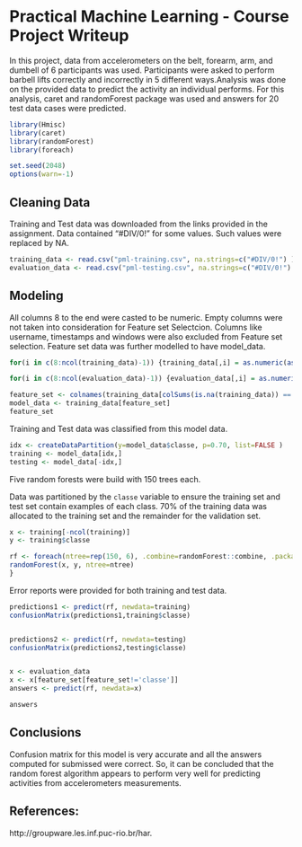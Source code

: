 # Practical Machine Learning - Course Project Writeup

In this project, data from accelerometers on the belt, forearm, arm, and dumbell of 6 participants was used. Participants were asked to perform barbell lifts correctly and incorrectly in 5 different ways.Analysis was done on the provided data to predict the activity an individual performs. For this analysis, caret and randomForest package was used and answers for 20 test data cases were predicted.

```r
library(Hmisc)
library(caret)
library(randomForest)
library(foreach)

set.seed(2048)
options(warn=-1)
```

## Cleaning Data
Training and Test data was downloaded from the links provided in the assignment. Data contained "#DIV/0!" for some values. Such values were replaced by NA.

```r
training_data <- read.csv("pml-training.csv", na.strings=c("#DIV/0!") )
evaluation_data <- read.csv("pml-testing.csv", na.strings=c("#DIV/0!") )
```


## Modeling


All columns 8 to the end were casted to be numeric. Empty columns were not taken into consideration for Feature set Selectcion. Columns like username, timestamps and windows were also excluded from Feature set selection. Feature set data was further modelled to have model_data.

```r
for(i in c(8:ncol(training_data)-1)) {training_data[,i] = as.numeric(as.character(training_data[,i]))}

for(i in c(8:ncol(evaluation_data)-1)) {evaluation_data[,i] = as.numeric(as.character(evaluation_data[,i]))}

feature_set <- colnames(training_data[colSums(is.na(training_data)) == 0])[-(1:7)]
model_data <- training_data[feature_set]
feature_set
```

Training and Test data was classified from this model data.

```r
idx <- createDataPartition(y=model_data$classe, p=0.70, list=FALSE )
training <- model_data[idx,]
testing <- model_data[-idx,]
```

Five random forests were build with 150 trees each.

Data was partitioned by the `classe` variable to ensure the training set and test set contain examples of each class. 70% of the training data was allocated to the training set and the remainder for the validation set.
```r
x <- training[-ncol(training)]
y <- training$classe

rf <- foreach(ntree=rep(150, 6), .combine=randomForest::combine, .packages='randomForest') %dopar% {
randomForest(x, y, ntree=ntree) 
}
```

Error reports were provided for both training and test data.
```r
predictions1 <- predict(rf, newdata=training)
confusionMatrix(predictions1,training$classe)


predictions2 <- predict(rf, newdata=testing)
confusionMatrix(predictions2,testing$classe)


x <- evaluation_data
x <- x[feature_set[feature_set!='classe']]
answers <- predict(rf, newdata=x)

answers

```

Conclusions 
-----------

Confusion matrix for this model is very accurate and all the answers computed for submissed were correct.  So, it can be concluded that the random forest algorithm appears to perform very well for predicting activities from accelerometers measurements.

References: 
-----------
 http://groupware.les.inf.puc-rio.br/har. 

